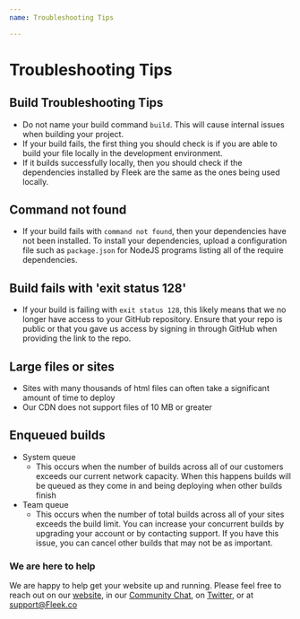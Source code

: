 ```yaml
---
name: Troubleshooting Tips

---
```

# Troubleshooting Tips
## Build Troubleshooting Tips
* Do not name your build command `build`. This will cause internal issues when building your project.
* If your build fails, the first thing you should check is if you are able to build your file locally in the development environment. 
* If it builds successfully locally, then you should check if the dependencies installed by Fleek are the same as the ones being used locally.

## Command not found
* If your build fails with `command not found`, then your dependencies have not been installed. To install your dependencies, upload a configuration file such as `package.json` for NodeJS programs listing all of the require dependencies. 
## Build fails with 'exit status 128'
* If your build is failing with `exit status 128`, this likely means that we no longer have access to your GitHub repository. Ensure that your repo is public or that you gave us access by signing in through GitHub when providing the link to the repo.
## Large files or sites
* Sites with many thousands of html files can often take a significant amount of time to deploy
* Our CDN does not support files of 10 MB or greater
## Enqueued builds
* System queue
    * This occurs when the number of builds across all of our customers exceeds our current network capacity. When this happens builds will be queued as they come in and being deploying when other builds finish
* Team queue
    * This occurs when the number of total builds across all of your sites exceeds the build limit. You can increase your concurrent builds by upgrading your account or by contacting support. If you have this issue, you can cancel other builds that may not be as important.
### We are here to help

We are happy to help get your website up and running. Please feel free to reach out on our [website](https://Fleek.co), in our [Community Chat](https://join.slack.com/t/fleek-public/shared_invite/zt-bxna7y1d-PbVdut4rgHt5jM6Zjg9g9A), on [Twitter](https://twitter.com/FleekHQ), or at support@Fleek.co